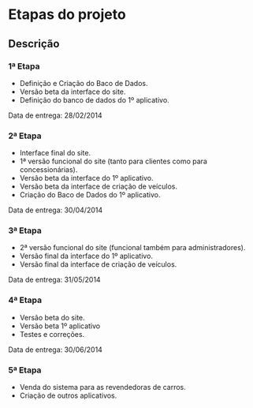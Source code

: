 ﻿= Etapas do projeto =

== Descrição ==

=== 1ª Etapa ===
* Definição e Criação do Baco de Dados.
* Versão beta da interface do site.
* Definição do banco de dados do 1º aplicativo.

Data de entrega: 28/02/2014

=== 2ª Etapa ===
* Interface final do site.
* 1ª versão funcional do site (tanto para clientes como para concessionárias).
* Versão beta da interface do 1º aplicativo.
* Versão beta da interface de criação de veículos.
* Criação do Baco de Dados do 1º aplicativo.

Data de entrega: 30/04/2014

=== 3ª Etapa ===
* 2ª versão funcional do site (funcional também para administradores).
* Versão final da interface do 1º aplicativo.
* Versão final da interface de criação de veículos.

Data de entrega: 31/05/2014

=== 4ª Etapa ===
* Versão beta do site.
* Versão beta 1º aplicativo
* Testes e correções.

Data de entrega: 30/06/2014

=== 5ª Etapa ===
* Venda do sistema para as revendedoras de carros.
* Criação de outros aplicativos.

